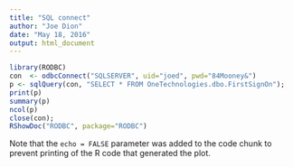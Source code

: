 ```yaml
---
title: "SQL connect"
author: "Joe Dion"
date: "May 18, 2016"
output: html_document
---
```



```r
library(RODBC)
con  <- odbcConnect("SQLSERVER", uid="joed", pwd="84Mooney&")
p <- sqlQuery(con, "SELECT * FROM OneTechnologies.dbo.FirstSignOn");
print(p)
summary(p)
ncol(p)
close(con);
RShowDoc("RODBC", package="RODBC")

```

Note that the `echo = FALSE` parameter was added to the code chunk to prevent printing of the R code that generated the plot.
